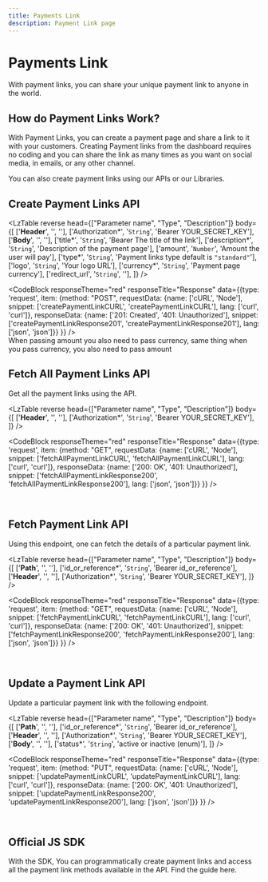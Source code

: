 ```yaml
---
title: Payments Link
description: Payment Link page
---
```


# Payments Link

With payment links, you can share your unique payment link to anyone in the world.
<Divider className='max-w-100 mt-1 mb-8' />

## How do Payment Links Work?

With Payment Links, you can create a payment page and share a link to it with your customers. Creating Payment links from the dashboard requires no coding and you can share the link as many times as you want on social media, in emails, or any other channel.

You can also create payment links using our APIs or our Libraries.
<Divider className='max-w-100 mt-1 mb-8' />
<br />

## Create Payment Links API

<LzTable 
  reverse
  head={["Parameter name", "Type", "Description"]}
  body={[
    ['<strong>Header</strong>', '', ''],
    ['Authorization*', '<code>String</code>', 'Bearer YOUR_SECRET_KEY'],
    ['<strong>Body</strong>', '', ''],
    ['title*', '<code>String</code>', 'Bearer The title of the link'],
    ['description*', '<code>String</code>', 'Description of the payment page'],
    ['amount', '<code>Number</code>', 'Amount the user will pay'],
    ['type*', '<code>String</code>', 'Payment links type default is <code>"standard"</code>'],
    ['logo', '<code>String</code>', 'Your logo URL'],
    ['currency*', '<code>String</code>', 'Payment page currency'],
    ['redirect_url', '<code>String</code>', ''],
  ]}
/>

<CodeBlock responseTheme="red" responseTitle="Response" data={{type: 'request', item: {method: "POST", requestData: {name: ['cURL', 'Node'], snippet: ['createPaymentLinkCURL', 'createPaymentLinkCURL'], lang: ['curl', 'curl']}, responseData: {name: ['201: Created', '401: Unauthorized'], snippet: ['createPaymentLinkResponse201', 'createPaymentLinkResponse201'], lang: ['json', 'json']}} }} />
<br />
<Alert>When passing amount you also need to pass currency, same thing when you pass currency, you also need to pass amount</Alert>
<Divider className='max-w-100 mt-1 mb-8' />

## Fetch All Payment Links API
Get all the payment links using the API.

<LzTable 
  reverse
  head={["Parameter name", "Type", "Description"]}
  body={[
    ['<strong>Header</strong>', '', ''],
    ['Authorization*', '<code>String</code>', 'Bearer YOUR_SECRET_KEY'],
  ]}
/>

<CodeBlock responseTheme="red" responseTitle="Response" data={{type: 'request', item: {method: "GET", requestData: {name: ['cURL', 'Node'], snippet: ['fetchAllPaymentLinkCURL', 'fetchAllPaymentLinkCURL'], lang: ['curl', 'curl']}, responseData: {name: ['200: OK', '401: Unauthorized'], snippet: ['fetchAllPaymentLinkResponse200', 'fetchAllPaymentLinkResponse200'], lang: ['json', 'json']}} }} />

<Divider className='max-w-100 mt-1 mb-8' />
<br />

## Fetch Payment Link API
Using this endpoint, one can fetch the details of a particular payment link.

<LzTable 
  reverse
  head={["Parameter name", "Type", "Description"]}
  body={[
    ['<strong>Path</strong>', '', ''],
    ['id_or_reference*', '<code>String</code>', 'Bearer id_or_reference'],
    ['<strong>Header</strong>', '', ''],
    ['Authorization*', '<code>String</code>', 'Bearer YOUR_SECRET_KEY'],
  ]}
/>

<CodeBlock responseTheme="red" responseTitle="Response" data={{type: 'request', item: {method: "GET", requestData: {name: ['cURL', 'Node'], snippet: ['fetchPaymentLinkCURL', 'fetchPaymentLinkCURL'], lang: ['curl', 'curl']}, responseData: {name: ['200: OK', '401: Unauthorized'], snippet: ['fetchPaymentLinkResponse200', 'fetchPaymentLinkResponse200'], lang: ['json', 'json']}} }} />

<Divider className='max-w-100 mt-1 mb-8' />
<br />

## Update a Payment Link API
Update a particular payment link with the following endpoint.

<LzTable 
  reverse
  head={["Parameter name", "Type", "Description"]}
  body={[
    ['<strong>Path</strong>', '', ''],
    ['id_or_reference*', '<code>String</code>', 'Bearer id_or_reference'],
    ['<strong>Header</strong>', '', ''],
    ['Authorization*', '<code>String</code>', 'Bearer YOUR_SECRET_KEY'],
    ['<strong>Body</strong>', '', ''],
    ['status*', '<code>String</code>', 'active or inactive (enum)'],
  ]}
/>

<CodeBlock responseTheme="red" responseTitle="Response" data={{type: 'request', item: {method: "PUT", requestData: {name: ['cURL', 'Node'], snippet: ['updatePaymentLinkCURL', 'updatePaymentLinkCURL'], lang: ['curl', 'curl']}, responseData: {name: ['200: OK', '401: Unauthorized'], snippet: ['updatePaymentLinkResponse200', 'updatePaymentLinkResponse200'], lang: ['json', 'json']}} }} />

<Divider className='max-w-100 mt-1 mb-8' />
<br />

## Official JS SDK
With the SDK, You can programmatically create payment links and access all the payment link methods available in the API. Find the guide here.

<Divider className='max-w-100 mt-1 mb-8' />
<br />

<Divider/>

<Pagination/>